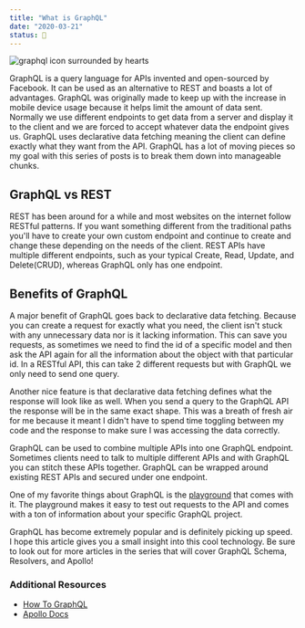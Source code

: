 ```yaml
---
title: "What is GraphQL"
date: "2020-03-21"
status: 🌻
---
```


<img src="/graphql-love.png" alt="graphql icon surrounded by hearts" />

GraphQL is a query language for APIs invented and open-sourced by Facebook. It can be used as an alternative to REST and boasts a lot of advantages. GraphQL was originally made to keep up with the increase in mobile device usage because it helps limit the amount of data sent. Normally we use different endpoints to get data from a server and display it to the client and we are forced to accept whatever data the endpoint gives us. GraphQL uses declarative data fetching meaning the client can define exactly what they want from the API. GraphQL has a lot of moving pieces so my goal with this series of posts is to break them down into manageable chunks.

## GraphQL vs REST

REST has been around for a while and most websites on the internet follow RESTful patterns. If you want something different from the traditional paths you'll have to create your own custom endpoint and continue to create and change these depending on the needs of the client. REST APIs have multiple different endpoints, such as your typical Create, Read, Update, and Delete(CRUD), whereas GraphQL only has one endpoint.

## Benefits of GraphQL

A major benefit of GraphQL goes back to declarative data fetching. Because you can create a request for exactly what you need, the client isn't stuck with any unnecessary data nor is it lacking information. This can save you requests, as sometimes we need to find the id of a specific model and then ask the API again for all the information about the object with that particular id. In a RESTful API, this can take 2 different requests but with GraphQL we only need to send one query.

Another nice feature is that declarative data fetching defines what the response will look like as well. When you send a query to the GraphQL API the response will be in the same exact shape. This was a breath of fresh air for me because it meant I didn't have to spend time toggling between my code and the response to make sure I was accessing the data correctly.

GraphQL can be used to combine multiple APIs into one GraphQL endpoint. Sometimes clients need to talk to multiple different APIs and with GraphQL you can stitch these APIs together. GraphQL can be wrapped around existing REST APIs and secured under one endpoint.

One of my favorite things about GraphQL is the [playground](https://github.com/prisma-labs/graphql-playground) that comes with it. The playground makes it easy to test out requests to the API and comes with a ton of information about your specific GraphQL project.

GraphQL has become extremely popular and is definitely picking up speed. I hope this article gives you a small insight into this cool technology. Be sure to look out for more articles in the series that will cover GraphQL Schema, Resolvers, and Apollo!

### Additional Resources

- [How To GraphQL](https://www.howtographql.com/basics/0-introduction/)
- [Apollo Docs](https://www.apollographql.com/docs/intro/benefits/)
